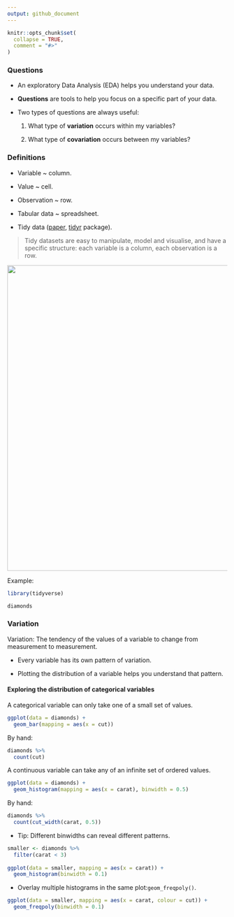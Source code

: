 ```yaml
---
output: github_document
---
```


```r
knitr::opts_chunk$set(
  collapse = TRUE,
  comment = "#>"
)
```

### Questions

* An exploratory Data Analysis (EDA) helps you understand your data.

* **Questions** are tools to help you focus on a specific part of your data.

* Two types of questions are always useful:

    1. What type of **variation** occurs within my variables?
    
    2. What type of **covariation** occurs between my variables?

### Definitions

* Variable ~ column.

* Value ~ cell.

* Observation ~ row.

* Tabular data ~ spreadsheet.

* Tidy data ([paper](https://vita.had.co.nz/papers/tidy-data.pdf),
[tidyr](https://tidyr.tidyverse.org/) package).

> Tidy datasets are easy to manipulate, model and visualise, and have a specific structure: each variable is a column, each observation is a row.

<img src=https://i.imgur.com/nBC5Rk9.png width=700>

Example:

```r
library(tidyverse)

diamonds
```

### Variation

Variation: The tendency of the values of a variable to change from measurement
to measurement.

* Every variable has its own pattern of variation. 

* Plotting the distribution of a variable helps you understand that pattern.

#### Exploring the distribution of categorical variables

A categorical variable can only take one of a small set of values.

```r
ggplot(data = diamonds) +
  geom_bar(mapping = aes(x = cut))
```

By hand:

```r
diamonds %>% 
  count(cut)
```

A continuous variable can take any of an infinite set of ordered values.

```r
ggplot(data = diamonds) +
  geom_histogram(mapping = aes(x = carat), binwidth = 0.5)
```

By hand:

```r
diamonds %>% 
  count(cut_width(carat, 0.5))
```

* Tip: Different binwidths can reveal different patterns.

```r
smaller <- diamonds %>% 
  filter(carat < 3)
  
ggplot(data = smaller, mapping = aes(x = carat)) +
  geom_histogram(binwidth = 0.1)
```

* Overlay multiple histograms in the same plot:`geom_freqpoly()`.

```r
ggplot(data = smaller, mapping = aes(x = carat, colour = cut)) +
  geom_freqpoly(binwidth = 0.1)
```

